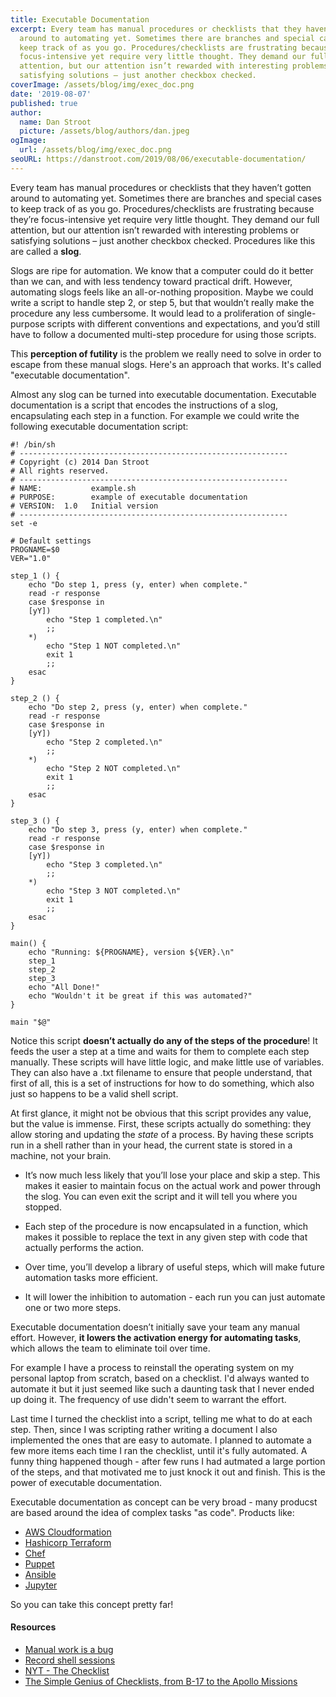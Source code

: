 ```yaml
---
title: Executable Documentation
excerpt: Every team has manual procedures or checklists that they haven’t gotten
  around to automating yet. Sometimes there are branches and special cases to
  keep track of as you go. Procedures/checklists are frustrating because they’re
  focus-intensive yet require very little thought. They demand our full
  attention, but our attention isn’t rewarded with interesting problems or
  satisfying solutions – just another checkbox checked.
coverImage: /assets/blog/img/exec_doc.png
date: '2019-08-07'
published: true
author:
  name: Dan Stroot
  picture: /assets/blog/authors/dan.jpeg
ogImage:
  url: /assets/blog/img/exec_doc.png
seoURL: https://danstroot.com/2019/08/06/executable-documentation/
---
```


Every team has manual procedures or checklists that they haven’t gotten around to automating yet. Sometimes there are branches and special cases to keep track of as you go. Procedures/checklists are frustrating because they’re focus-intensive yet require very little thought. They demand our full attention, but our attention isn’t rewarded with interesting problems or satisfying solutions – just another checkbox checked. Procedures like this are called a **slog**.

Slogs are ripe for automation. We know that a computer could do it better than we can, and with less tendency toward practical drift. However, automating slogs feels like an all-or-nothing proposition. Maybe we could write a script to handle step 2, or step 5, but that wouldn’t really make the procedure any less cumbersome. It would lead to a proliferation of single-purpose scripts with different conventions and expectations, and you’d still have to follow a documented multi-step procedure for using those scripts.

This **perception of futility** is the problem we really need to solve in order to escape from these manual slogs. Here's an approach that works. It's called "executable documentation".

Almost any slog can be turned into executable documentation. Executable documentation is a script that encodes the instructions of a slog, encapsulating each step in a function. For example we could write the following executable documentation script:

```shell
#! /bin/sh
# ------------------------------------------------------------
# Copyright (c) 2014 Dan Stroot
# All rights reserved.
# ------------------------------------------------------------
# NAME:           example.sh
# PURPOSE:        example of executable documentation
# VERSION:  1.0   Initial version
# ------------------------------------------------------------
set -e

# Default settings
PROGNAME=$0
VER="1.0"

step_1 () {
    echo "Do step 1, press (y, enter) when complete."
    read -r response
    case $response in
    [yY])
        echo "Step 1 completed.\n"
        ;;
    *)
        echo "Step 1 NOT completed.\n"
        exit 1
        ;;
    esac
}

step_2 () {
    echo "Do step 2, press (y, enter) when complete."
    read -r response
    case $response in
    [yY])
        echo "Step 2 completed.\n"
        ;;
    *)
        echo "Step 2 NOT completed.\n"
        exit 1
        ;;
    esac
}

step_3 () {
    echo "Do step 3, press (y, enter) when complete."
    read -r response
    case $response in
    [yY])
        echo "Step 3 completed.\n"
        ;;
    *)
        echo "Step 3 NOT completed.\n"
        exit 1
        ;;
    esac
}

main() {
    echo "Running: ${PROGNAME}, version ${VER}.\n"
    step_1
    step_2
    step_3
    echo "All Done!"
    echo "Wouldn't it be great if this was automated?"
}

main "$@"
```

Notice this script **doesn’t actually do any of the steps of the procedure**! It feeds the user a step at a time and waits for them to complete each step manually. These scripts will have little logic, and make little use of variables. They can also have a .txt filename to ensure that people understand, that first of all, this is a set of instructions for how to do something, which also just so happens to be a valid shell script.

At first glance, it might not be obvious that this script provides any value, but the value is immense. First, these scripts actually do something: they allow storing and updating the _state_ of a process. By having these scripts run in a shell rather than in your head, the current state is stored in a machine, not your brain.

- It’s now much less likely that you’ll lose your place and skip a step. This makes it easier to maintain focus on the actual work and power through the slog. You can even exit the script and it will tell you where you stopped.

- Each step of the procedure is now encapsulated in a function, which makes it possible to replace the text in any given step with code that actually performs the action.

- Over time, you’ll develop a library of useful steps, which will make future automation tasks more efficient.

- It will lower the inhibition to automation - each run you can just automate one or two more steps.

Executable documentation doesn’t initially save your team any manual effort. However, **it lowers the activation energy for automating tasks**, which allows the team to eliminate toil over time.

For example I have a process to reinstall the operating system on my personal laptop from scratch, based on a checklist. I'd always wanted to automate it but it just seemed like such a daunting task that I never ended up doing it. The frequency of use didn't seem to warrant the effort.

Last time I turned the checklist into a script, telling me what to do at each step. Then, since I was scripting rather writing a document I also implemented the ones that are easy to automate. I planned to automate a few more items each time I ran the checklist, until it's fully automated. A funny thing happened though - after few runs I had autmated a large portion of the steps, and that motivated me to just knock it out and finish. This is the power of executable documentation.

Executable documentation as concept can be very broad - many producst are based around the idea of complex tasks "as code". Products like:

- [AWS Cloudformation](https://aws.amazon.com/cloudformation/)
- [Hashicorp Terraform](https://www.terraform.io)
- [Chef](https://www.chef.io/)
- [Puppet](https://puppet.com)
- [Ansible](https://www.ansible.com/)
- [Jupyter](https://jupyter.org)

So you can take this concept pretty far!

#### Resources

- [Manual work is a bug](https://queue.acm.org/detail.cfm?id=3197520)</br>
- [Record shell sessions](https://www.youtube.com/watch?v=tweyWNr6X18)</br>
- [NYT - The Checklist](https://www.newyorker.com/magazine/2007/12/10/the-checklist)</br>
- [The Simple Genius of Checklists, from B-17 to the Apollo Missions](https://blog.nuclino.com/the-simple-genius-of-checklists-from-b-17-to-the-apollo-missions)
